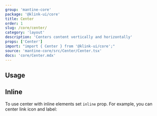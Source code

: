 ```yaml
---
group: 'mantine-core'
package: '@klink-ui/core'
title: Center
order: 1
slug: /core/center/
category: 'layout'
description: 'Centers content vertically and horizontally'
props: ['Center']
import: "import { Center } from '@klink-ui/core';"
source: 'mantine-core/src/Center/Center.tsx'
docs: 'core/Center.mdx'
---
```



## Usage

<Demo data={CenterDemos.usage} />

## Inline

To use center with inline elements set `inline` prop. For example, you can center link icon and label:

<Demo data={CenterDemos.inline} />
